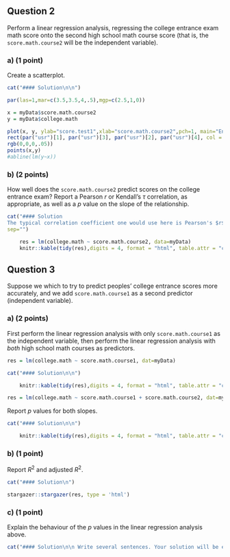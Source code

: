 ## Question 2 

Perform a linear regression analysis, regressing the college entrance exam math score onto the second high school math course score (that is, the `score.math.course2` will be the independent variable).

### a) (1 point)

Create a scatterplot. 

```r
cat("#### Solution\n\n")
```

```r
par(las=1,mar=c(3.5,3.5,4,.5),mgp=c(2.5,1,0))

x = myData$score.math.course2
y = myData$college.math

plot(x, y, ylab="score.test1",xlab="score.math.course2",pch=1, main="Entrance score from second course mark")
rect(par("usr")[1], par("usr")[3], par("usr")[2], par("usr")[4], col = 
rgb(0,0,0,.05))
points(x,y)
#abline(lm(y~x))

```

### b) (2 points)

How well does the `score.math.course2` predict scores on the college entrance exam? Report a Pearson $r$ or Kendall's $\tau$ correlation, as appropriate, as well as a $p$ value on the slope of the relationship.

```r
cat("#### Solution
The typical correlation coefficient one would use here is Pearson's $r$, which is $r=",round(cor(x,y),3),"$. Kendall's $\\tau$ is also possible; $\\tau= ",round(cor(x,y,method="kendall"),3),"$.",
sep="")
```

```r
    res = lm(college.math ~ score.math.course2, data=myData)
    knitr::kable(tidy(res),digits = 4, format = "html", table.attr = "class=\"anovatab\"")
```

## Question 3 

Suppose we which to try to predict peoples' college entrance scores more accurately, and we add `score.math.course1` as a second predictor (independent variable). 

### a) (2 points)

First perform the linear regression analysis with only `score.math.course1` as the independent variable, then perform the linear regression analysis with *both* high school math courses as predictors.

```r
res = lm(college.math ~ score.math.course1, dat=myData)

cat("#### Solution\n\n")

    knitr::kable(tidy(res),digits = 4, format = "html", table.attr = "class=\"anovatab\"")
```

```r
res = lm(college.math ~ score.math.course1 + score.math.course2, dat=myData)
```

Report $p$ values for both slopes. 

```r
cat("#### Solution\n\n")

    knitr::kable(tidy(res),digits = 4, format = "html", table.attr = "class=\"anovatab\"")
```

### b) (1 point)

Report $R^2$ and adjusted $R^2$. 

```r
cat("#### Solution\n")

stargazer::stargazer(res, type = 'html')


```

### c) (1 point)

Explain the behaviour of the $p$ values in the linear regression analysis above.

```r

cat("#### Solution\n\n Write several sentences. Your solution will be evaluated by the marker. ")

```

